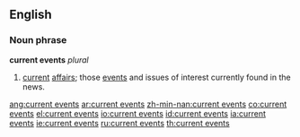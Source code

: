 ==English==
===Noun phrase===
'''current events''' ''plural''

#[[current]] [[affairs]]; those [[event]]s and issues of interest currently found in the news.

[[ang:current events]]
[[ar:current events]]
[[zh-min-nan:current events]]
[[co:current events]]
[[el:current events]]
[[io:current events]]
[[id:current events]]
[[ia:current events]]
[[ie:current events]]
[[ru:current events]]
[[th:current events]]